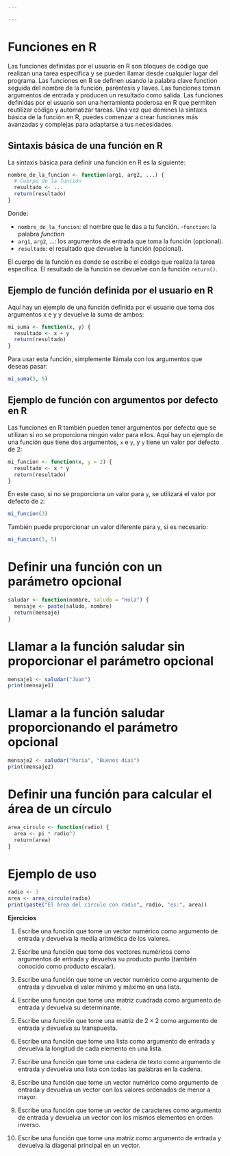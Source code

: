 ---

---
# Funciones en R {#functions}

Las funciones definidas por el usuario en R son bloques de código que realizan una tarea específica y se pueden llamar desde cualquier lugar del programa. Las funciones en R se definen usando la palabra clave function seguida del nombre de la función, paréntesis y llaves. Las funciones toman argumentos de entrada y producen un resultado como salida.
Las funciones definidas por el usuario son una herramienta poderosa en R que permiten reutilizar código y automatizar tareas. Una vez que domines la sintaxis básica de la función en R, puedes comenzar a crear funciones más avanzadas y complejas para adaptarse a tus necesidades. 

## Sintaxis básica de una función en R
La sintaxis básica para definir una función en R es la siguiente:

```{r}
nombre_de_la_funcion <- function(arg1, arg2, ...) {
  # Cuerpo de la función
  resultado <- ...
  return(resultado)
}

```

Donde:

- `nombre_de_la_funcion`: el nombre que le das a tu función.
-`function`: la palabra *function*
- `arg1`, `arg2`, ...: los argumentos de entrada que toma la función (opcional).
- `resultado`: el resultado que devuelve la función (opcional).

El cuerpo de la función es donde se escribe el código que realiza la tarea específica. El resultado de la función se devuelve con la función `return()`.

## Ejemplo de función definida por el usuario en R

Aquí hay un ejemplo de una función definida por el usuario que toma dos argumentos x e y y devuelve la suma de ambos:


```{r}
mi_suma <- function(x, y) {
  resultado <- x + y
  return(resultado)
}

```

Para usar esta función, simplemente llámala con los argumentos que deseas pasar:

```{r}
mi_suma(3, 5)

```

## Ejemplo de función con argumentos por defecto en R
Las funciones en R también pueden tener argumentos por defecto que se utilizan si no se proporciona ningún valor para ellos. Aquí hay un ejemplo de una función que tiene dos argumentos, `x` e `y`, y `y` tiene un valor por defecto de 2:


```{r}
mi_funcion <- function(x, y = 2) {
  resultado <- x * y
  return(resultado)
}
```

En este caso, si no se proporciona un valor para `y`, se utilizará el valor por defecto de `2`:
```{r}
mi_funcion(3)
```

También puede proporcionar un valor diferente para y, si es necesario:



```{r}
mi_funcion(3, 5)
```


# Definir una función con un parámetro opcional

```{r}
saludar <- function(nombre, saludo = "Hola") {
  mensaje <- paste(saludo, nombre)
  return(mensaje)
}
```


# Llamar a la función saludar sin proporcionar el parámetro opcional
```{r}
mensaje1 <- saludar("Juan")
print(mensaje1)
```

# Llamar a la función saludar proporcionando el parámetro opcional

```{r}
mensaje2 <- saludar("María", "Buenos días")
print(mensaje2)
```

# Definir una función para calcular el área de un círculo

```{r}
area_circulo <- function(radio) {
  area <- pi * radio^2
  return(area)
}
```

# Ejemplo de uso
```{r}
radio <- 3
area <- area_circulo(radio)
print(paste("El área del círculo con radio", radio, "es:", area))
```

**Ejercicios**

1. Escribe una función que tome un vector numérico como argumento de entrada y devuelva la media aritmética de los valores.

2. Escribe una función que tome dos vectores numéricos como argumentos de entrada y devuelva su producto punto (también conocido como producto escalar).

3. Escribe una función que tome un vector numérico como argumento de entrada y devuelva el valor mínimo y máximo en una lista.

4. Escribe una función que tome una matriz cuadrada como argumento de entrada y devuelva su determinante.

5. Escribe una función que tome una matriz de $2 \times 2$ como argumento de entrada y devuelva su transpuesta.

6. Escribe una función que tome una lista como argumento de entrada y devuelva la longitud de cada elemento en una lista.

7. Escribe una función que tome una cadena de texto como argumento de entrada y devuelva una lista con todas las palabras en la cadena.

8. Escribe una función que tome un vector numérico como argumento de entrada y devuelva un vector con los valores ordenados de menor a mayor.

9. Escribe una función que tome un vector de caracteres como argumento de entrada y devuelva un vector con los mismos elementos en orden inverso.

10. Escribe una función que tome una matriz como argumento de entrada y devuelva la diagonal principal en un vector.


